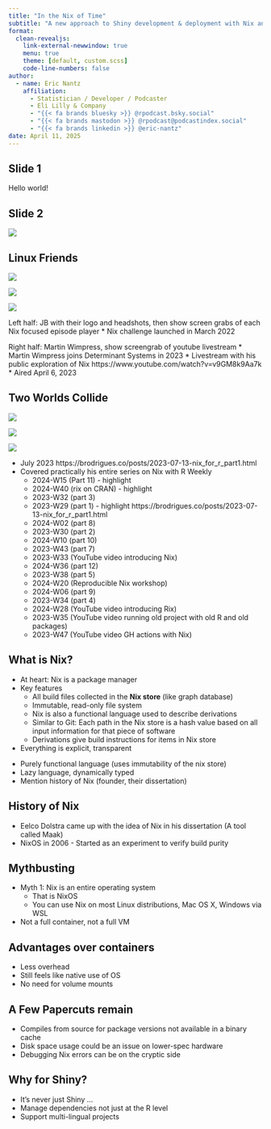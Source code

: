 ```yaml
---
title: "In the Nix of Time"
subtitle: "A new approach to Shiny development & deployment with Nix and {rix}"
format:
  clean-revealjs: 
    link-external-newwindow: true
    menu: true
    theme: [default, custom.scss]
    code-line-numbers: false
author: 
  - name: Eric Nantz
    affiliation:
      - Statistician / Developer / Podcaster
      - Eli Lilly & Company
      - "{{< fa brands bluesky >}} @rpodcast.bsky.social"
      - "{{< fa brands mastodon >}} @rpodcast@podcastindex.social"
      - "{{< fa brands linkedin >}} @eric-nantz"
date: April 11, 2025
---
```


## Slide 1

Hello world!

## Slide 2

![](https://vhs.charm.sh/vhs-6j0gMkv7ymBp3UfiZHik8w.gif)

## Linux Friends

::: {.r-stack}
![](assets/img/jb_collage.png){.fragment}

![](assets/img/martin_wimpress.png){.fragment}

![](assets/img/martin_livestream_screengrab.png){.fragment}
:::

::: {.notes}
Left half: JB with their logo and headshots, then show screen grabs of each Nix focused episode player
* Nix challenge launched in March 2022

Right half: Martin Wimpress, show screengrab of youtube livestream
* Martin Wimpress joins Determinant Systems in 2023
* Livestream with his public exploration of Nix https://www.youtube.com/watch?v=v9GM8k9Aa7k
* Aired April 6, 2023
:::

## Two Worlds Collide

::: {.r-stack}

![](assets/img/bruno.jpg){.fragment .absolute top=200 left=0}

![](assets/img/bruno_nix_part1.png){.fragment .absolute top=500 left=0}

![](assets/img/bruno_series_all.png){.fragment .absolute top=100 right=0}
:::


::: {.notes}
* July 2023 https://brodrigues.co/posts/2023-07-13-nix_for_r_part1.html
* Covered practically his entire series on Nix with R Weekly
    * 2024-W15 (Part 11) - highlight
    * 2024-W40 (rix on CRAN) - highlight
    * 2023-W32 (part 3)
    * 2023-W29 (part 1) - highlight https://brodrigues.co/posts/2023-07-13-nix_for_r_part1.html
    * 2024-W02 (part 8)
    * 2023-W30 (part 2)
    * 2024-W10 (part 10)
    * 2023-W43 (part 7)
    * 2023-W33 (YouTube video introducing Nix)
    * 2024-W36 (part 12)
    * 2023-W38 (part 5)
    * 2024-W20 (Reproducible Nix workshop)
    * 2024-W06 (part 9)
    * 2023-W34 (part 4)
    * 2024-W28 (YouTube video introducing Rix)
    * 2023-W35 (YouTube video running old project with old R and old packages)
    * 2023-W47 (YouTube video GH actions with Nix)
:::

## What is Nix?

* At heart: Nix is a package manager
* Key features
    + All build files collected in the **Nix store** (like graph database)
    * Immutable, read-only file system
    * Nix is also a functional language used to describe derivations
    * Similar to Git: Each path in the Nix store is a hash value based on all input information for that piece of software
    * Derivations give build instructions for items in Nix store
* Everything is explicit, transparent

::: {.notes}
* Purely functional language (uses immutability of the nix store)
* Lazy language, dynamically typed
* Mention history of Nix (founder, their dissertation)
:::

## History of Nix

::: {.notes}
* Eelco Dolstra came up with the idea of Nix in his dissertation (A tool called Maak)
* NixOS in 2006 - Started as an experiment to verify build purity
:::

## Mythbusting

* Myth 1: Nix is an entire operating system
    * That is NixOS
    * You can use Nix on most Linux distributions, Mac OS X, Windows via WSL
* Not a full container, not a full VM


## Advantages over containers

* Less overhead
* Still feels like native use of OS
* No need for volume mounts

## A Few Papercuts remain

* Compiles from source for package versions not available in a binary cache
* Disk space usage could be an issue on lower-spec hardware
* Debugging Nix errors can be on the cryptic side

## Why for Shiny?

* It's never just Shiny ...
* Manage dependencies not just at the R level
* Support multi-lingual projects
